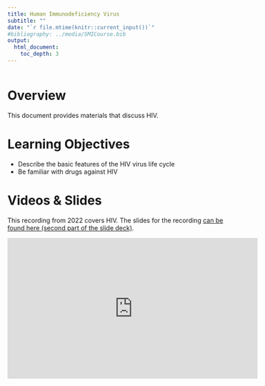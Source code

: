 ```yaml
---
title: Human Immunodeficiency Virus
subtitle: ""
date: "`r file.mtime(knitr::current_input())`"
#bibliography: ../media/SMICourse.bib
output: 
  html_document:
    toc_depth: 3
---
```


```r
 
```


# Overview
This document provides materials that discuss HIV.


# Learning Objectives
* Describe the basic features of the HIV virus life cycle
* Be familiar with drugs against HIV



# Videos & Slides

This recording from 2022 covers HIV. The slides for the recording [can be found here (second part of the slide deck)](./slides/2022_Chronic_Virus_Infections_Slides.pdf).


<p>
<iframe width="560" height="315" src="https://www.youtube.com/embed/nakLpzxPPqk" frameborder="0" allow="accelerometer; autoplay; encrypted-media; gyroscope; picture-in-picture" allowfullscreen></iframe>
</p>







